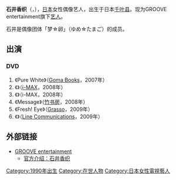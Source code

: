{{blpunsourced|time=2018-09-30T04:53:29+00:00}}
{{艺人
| 姓名     = 石井香织
| 类型     = 女演员
| 原名     = {{lang|ja|石井 香織}}
| 英文名   = Kaori Ishii
| 绰号     = 
| 其他艺名 = 
| 国籍     = {{JPN}}
| 民族     = [[日本人|日本人]]
| 出生日期 = {{birth date and age|1990|2|1}}
| 出生地点 = {{JPN}}[[千叶县|千叶县]]
| 职业     = [[偶像|偶像]]
| 语言     = [[日语|日语]]
| 出身地   = {{JPN}}[[千叶县|千叶县]]
}}
{{japanese|japanese=石井香織|kana=いしいかおり|romaji=Ishii Kaori}}

'''石井香织'''（{{jpn|j=石井 香織|kn=いしい かおり|rm=Ishii Kaori}}，{{bd|1990年|2月1日||}}），[[日本|日本]]女性偶像艺人，出生于日本[[千叶县|千叶县]]。现为GROOVE entertainment旗下[[艺人|艺人]]。

石井是偶像团体「梦☆卵」（ゆめ☆たまご）的成员。

== 出演 ==
=== DVD ===
# 《Pure White》（[[Goma_Books|Goma Books]]，2007年）
# 《{{lang|ja|コイビトツナギ}}》（[[i-MAX|i-MAX]]，2008年）
# 《{{lang|ja|現役女子高生グラビア 石井香織 18歳}}》（i-MAX，2008年）
# 《Message》（[[竹书房|竹书房]]，2008年）
# 《Fresh! Eye》（[[Grasso|Grasso]]，2009年）
# 《{{lang|ja|カオリリカル}}》（[[Line_Communications|Line Communications]]，2009年）

== 外部链接 ==
* [http://www.groove-e.com/ GROOVE entertainment] {{Wayback|url=http://www.groove-e.com/ |date=20090223095812 }} {{ja icon}}
** [http://www.groove-e.com/profile.php?id=37 官方介绍：石井香织] {{Wayback|url=http://www.groove-e.com/profile.php?id=37 |date=20090206195002 }} {{ja icon}}

{{DEFAULTSORT:Ishii Kaori}}
[[Category:1990年出生|Category:1990年出生]]
[[Category:在世人物|Category:在世人物]]
[[Category:日本女性電視藝人|Category:日本女性電視藝人]]
{{Japan-enter-bio-stub}}